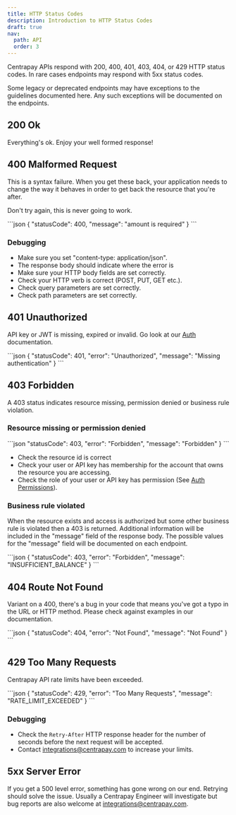 ```yaml
---
title: HTTP Status Codes
description: Introduction to HTTP Status Codes
draft: true
nav:
  path: API
  order: 3
---
```


Centrapay APIs respond with 200, 400, 401, 403, 404, or 429 HTTP status codes.
In rare cases endpoints may respond with 5xx status codes.

Some legacy or deprecated endpoints may have exceptions to the guidelines
documented here. Any such exceptions will be documented on the endpoints.

## 200 Ok

Everything's ok. Enjoy your well formed response!

## 400 Malformed Request

This is a syntax failure. When you get these back, your application needs to change the way it
behaves in order to get back the resource that you're after.

Don't try again, this is never going to work.

<CodePanel title="Response">
  ```json
  {
    "statusCode": 400,
    "message": "amount is required"
  }
  ```
</CodePanel>

### Debugging
* Make sure you set "content-type: application/json".
* The response body should indicate where the error is
* Make sure your HTTP body fields are set correctly.
* Check your HTTP verb is correct (POST, PUT, GET etc.).
* Check query parameters are set correctly.
* Check path parameters are set correctly.

## 401 Unauthorized

API key or JWT is missing, expired or invalid. Go look at our [Auth](https://docs.centrapay.com/api/auth) documentation.

<CodePanel title="Response">
  ```json
  {
    "statusCode": 401,
    "error": "Unauthorized",
    "message": "Missing authentication"
  }
  ```
</CodePanel>

## 403 Forbidden

A 403 status indicates resource missing, permission denied or
business rule violation.

### Resource missing or permission denied

<CodePanel title="Response">
  ```json
    "statusCode": 403,
    "error": "Forbidden",
    "message": "Forbidden"
  }
  ```
</CodePanel>

* Check the resource id is correct
* Check your user or API key has membership for the account that owns the resource you are accessing.
* Check the role of your user or API key has permission (See [Auth Permissions](https://docs.centrapay.com/api/auth#permissions)).

### Business rule violated

When the resource exists and access is authorized but some other business rule
is violated then a 403 is returned. Additional information will be included in
the "message" field of the response body. The possible values for the "message"
field will be documented on each endpoint.

<CodePanel title="Response">
  ```json
  {
    "statusCode": 403,
    "error": "Forbidden",
    "message": "INSUFFICIENT_BALANCE"
  }
  ```
</CodePanel>

## 404 Route Not Found

Variant on a 400, there's a bug in your code that means you've got a typo in
the URL or HTTP method. Please check against examples in our documentation.

<CodePanel title="Response">
```json
{
  "statusCode": 404,
  "error": "Not Found",
  "message": "Not Found"
}
```
</CodePanel>

## 429 Too Many Requests

Centrapay API rate limits have been exceeded.

<CodePanel title="Response">
```json
{
  "statusCode": 429,
  "error": "Too Many Requests",
  "message": "RATE_LIMIT_EXCEEDED"
}
```
</CodePanel>

### Debugging
* Check the `Retry-After` HTTP response header for the number of seconds
  before the next request will be accepted.
* Contact integrations@centrapay.com to increase your limits.

## 5xx Server Error

If you get a 500 level error, something has gone wrong on our end. Retrying
should solve the issue. Usually a Centrapay Engineer will investigate but
bug reports are also welcome at integrations@centrapay.com.

